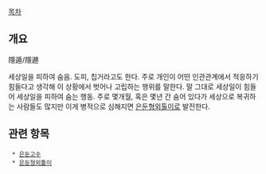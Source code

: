 [[목차]]

== 개요 ==
隱遁/隱遯

세상일을 피하여 숨음. 도피, 칩거라고도 한다. 주로 개인이 어떤 인관관계에서 적응하기 힘들다고 생각해 이 상황에서 벗어나 고립하는 행위를 말한다. 말 그대로 세상일이 힘들어 세상일을 피하여 숨는 행동. 주로 몇개월, 혹은 몇년 간 숨어 있다가 세상으로 복귀하는 사람들도 많지만 이게 병적으로 심해지면 [[은둔형외톨이]]로 발전한다.

== 관련 항목 ==
  * [[은둔고수]]
  * [[은둔형외톨이]]
